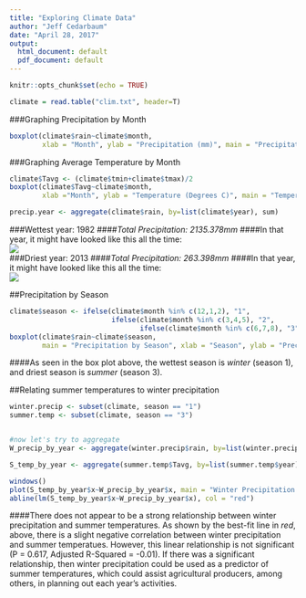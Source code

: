 ```yaml
---
title: "Exploring Climate Data"
author: "Jeff Cedarbaum"
date: "April 28, 2017"
output:
  html_document: default
  pdf_document: default
---
```


```r
knitr::opts_chunk$set(echo = TRUE)
```

```r
climate = read.table("clim.txt", header=T)
```

###Graphing Precipitation by Month
```r
boxplot(climate$rain~climate$month,
        xlab = "Month", ylab = "Precipitation (mm)", main = "Precipitation by Month, 1942-2016")
```

###Graphing Average Temperature by Month
```r
climate$Tavg <- (climate$tmin+climate$tmax)/2
boxplot(climate$Tavg~climate$month,
        xlab ="Month", ylab = "Temperature (Degrees C)", main = "Temperature by Month, 1942-2016")
```


```r
precip.year <- aggregate(climate$rain, by=list(climate$year), sum)
```
###Wettest year: 1982
####*Total Precipitation: 2135.378mm*
####In that year, it might have looked like this all the time:
<div align="center"> <img src="Monsoon.jpg"> </div>


###Driest year: 2013
####*Total Precipitation: 263.398mm*
####In that year, it might have looked like this all the time:
<div align="center"> <img src="Drought.jpg"> </div>


##Precipitation by Season
```r
climate$season <- ifelse(climate$month %in% c(12,1,2), "1",
                         ifelse(climate$month %in% c(3,4,5), "2",
                                ifelse(climate$month %in% c(6,7,8), "3", "4")))
boxplot(climate$rain~climate$season,
        main = "Precipitation by Season", xlab = "Season", ylab = "Precipitation (mm)")
```

####As seen in the box plot above, the wettest season is *winter* (season 1), and driest season is *summer* (season 3).


##Relating summer temperatures to winter precipitation
```r
winter.precip <- subset(climate, season == "1")
summer.temp <- subset(climate, season == "3")


#now let's try to aggregate
W_precip_by_year <- aggregate(winter.precip$rain, by=list(winter.precip$year), sum)

S_temp_by_year <- aggregate(summer.temp$Tavg, by=list(summer.temp$year), mean)

windows()
plot(S_temp_by_year$x~W_precip_by_year$x, main = "Winter Precipitation and Summer Temperature, 1949-2016", xlab = "Total Winter Precipitation (mm)", ylab = "Average Summer Temperature (Degrees C)")
abline(lm(S_temp_by_year$x~W_precip_by_year$x), col = "red")
```

####There does not appear to be a strong relationship between winter precipitation and summer temperatures. As shown by the best-fit line in *red*, above, there is a slight negative correlation between winter precipitation and summer temperatues. However, this linear relationship is not significant (P = 0.617, Adjusted R-Squared = -0.01). If there was a significant relationship, then winter precipitation could be used as a predictor of summer temperatures, which could assist agricultural producers, among others, in planning out each year's activities.



